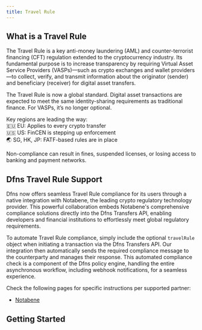 ```yaml
---
title: Travel Rule
---
```



## What is a Travel Rule

The Travel Rule is a key anti-money laundering (AML) and counter-terrorist financing (CFT) regulation extended to the cryptocurrency industry. Its fundamental purpose is to increase transparency by requiring Virtual Asset Service Providers (VASPs)—such as crypto exchanges and wallet providers—to collect, verify, and transmit information about the originator (sender) and beneficiary (receiver) for digital asset transfers.

The Travel Rule is now a global standard. Digital asset transactions are expected to meet the same identity-sharing requirements as traditional finance. For VASPs, it’s no longer optional.

Key regions are leading the way:\
🇪🇺 EU: Applies to every crypto transfer\
🇺🇸 US: FinCEN is stepping up enforcement\
🌏 SG, HK, JP: FATF-based rules are in place

Non-compliance can result in fines, suspended licenses, or losing access to banking and payment networks.



## Dfns Travel Rule Support

Dfns now offers seamless Travel Rule compliance for its users through a native integration with Notabene, the leading crypto regulatory technology provider. This powerful collaboration embeds Notabene's comprehensive compliance solutions directly into the Dfns Transfers API, enabling developers and financial institutions to effortlessly meet global regulatory requirements.

To automate Travel Rule compliance, simply include the optional `travelRule` object when initiating a transaction via the Dfns Transfers API. Our integration then automatically sends the required compliance message to the counterparty and manages their response. This automated compliance check is a component of the Dfns policy engine, handling the entire asynchronous workflow, including webhook notifications, for a seamless experience.

Check the following pages for specific instructions per supported partner:

* [Notabene](/integrations/travel-rule/notabene)

## Getting Started

<Youtube videoId="5wZs6wE1hIk"/>